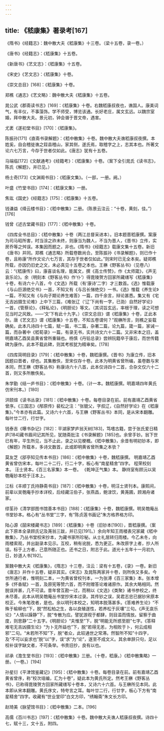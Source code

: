```yaml
---
---
---
```

title: 《嵇康集》著录考[167]
---




《隋书》《经籍志》：魏中散大夫《嵇康集》十三卷。（梁十五卷，录一卷。）

《唐书》《经籍志》：《嵇康集》十五卷。

《新唐书》《艺文志》：《嵇康集》十五卷。

《宋史》《艺文志》：《嵇康集》十卷。

《崇文总目》[168]：《嵇康集》十卷。

郑樵《通志》《艺文略》：魏中散大夫《嵇康集》十五卷。

晁公武《郡斋读书志》[169]：《嵇康集》十卷。右魏嵇康叔夜也，谯国人。康美词气，有丰仪，不事藻饰。学不师受，博览该通。长好老庄，属文玄远。以魏宗室婚，拜中散大夫。景元初，钟会谮于晋文帝，遇害。

尤袤《遂初堂书目》[170]：《嵇康集》。

陈振孙[171]《直斋书录解题》：《嵇中散集》十卷。魏中散大夫谯嵇康叔夜撰。本姓奚，自会稽徙谯之銍县稽山，家其侧，遂氏焉，取稽字之上，志其本也。所著文论六七万言，今存于世者仅如此。《唐志》犹有十五卷。

马端临[172]《文献通考》《经籍考》：《嵇康集》十卷。（案下全引晁氏《读书志》，陈氏《解题》，并已见。）

杨士奇[173]《文渊阁书目》：《嵇康文集》。（一部，一册。阙。）

叶盛《竹堂书目》[174]：《嵇康文集》一册。

焦竑《国史》《经籍志》[175]：《嵇康集》十五卷。

钱谦益《绛云楼书目》：《嵇中散集》二册。（陈景云注云：“十卷，黄刻，佳。”）[176]

钱曾《述古堂藏书目》[177]：《嵇中散集》十卷。

《四库全书总目》：《嵇中散集》十卷（两江总督采进本）。旧本题晋嵇康撰。案康为司马昭所害，时当涂之祚未终，则康当为魏人，不当为晋人，《晋书》立传，实房乔等之舛误。本集因而题之，非也。《隋书》《经籍志》载康文集十五卷。新旧《唐书》并同。郑樵《通志略》所载卷数尚合。至陈振孙《书录解题》，则已作十卷，且称康“所作文论六七万言，其存于世者仅如此。”则宋时已无全本矣。疑郑樵所载，亦因仍旧史之文，未必真见十五卷之本也。王楙《野客丛书》（见卷八）云：“《嵇康传》曰，康喜谈名理，能属文，撰《高士传赞》，作《太师箴》，《声无哀乐论》。余（明刻本《野客丛书》作‘仆’）得毘陵贺方回家所藏缮写《嵇康集》十卷，有诗六十八首，今《文选》所载（有‘康诗’二字）才三数首。《选》惟载康《与山巨源绝交书》一首，不知又有《与吕长悌绝交》一书。《选》惟载《养生论》一篇，不知又有《与向子期论养生难答》一篇，四千余言，辩论甚悉。集又有《宅无吉凶摄生论难》上中下三篇，《难张辽（‘辽’下尚有一字，已泐）自然好学论》一首，《管蔡论》，《释私论》，《明胆论》等文。（其词旨玄远，率根于理，读之可想见当时之风致。——‘文’下有此十九字。）《崇文总目》谓《嵇康集》十卷，正此本尔。唐《艺文志》谓《嵇康集》十五卷，不知五卷谓何？”观楙所言，则樵之妄载确矣。此本凡诗四十七篇，赋一篇，书二篇，杂著二篇，论九篇，箴一篇，家诫一篇，而杂著中《嵇荀录》一篇，有录无书，实共诗文六十二篇。又非宋本之旧，盖明嘉靖乙酉吴县黄省曾所重辑也。杨慎《丹铅总录》尝辨阮籍卒于康后，而世传籍碑为康作。此本不载此碑，则其考核犹为精审矣。[178]

《四库简明目录》[179]：《嵇中散集》十卷，魏嵇康撰。《晋书》为康立传，旧本因题曰晋者，缪也。其集散佚，至宋仅存十卷。此本为明黄省曾所编，虽卷数与宋本同，然王楙《野客丛书》称康诗六十八首，此本仅诗四十二首，合杂文仅六十二首，则又多所散佚矣。

朱学勤《结一庐书目》：《嵇中散集》十卷。（计一本。魏嵇康撰。明嘉靖四年黄氏仿宋刊本。）[180]

洪颐煊《读书丛录》[181]：《嵇中散集》十卷。每卷目录在前。前有嘉靖乙酉黄省曾序。《三国志》《邴原传》裴松之注：“张貔父，字叔辽，《自然好学论》在《嵇康集》。”今本亦有此篇。又诗六十六首，与王楙《野客丛书》本同，是从宋本翻雕。每叶廿二行，行廿字。

钱泰吉《曝书杂记》[182]：平湖家梦庐翁天树[183]，笃嗜古籍，尝于张氏爱日精庐[184]藏书眉间记其所见，犹随斋批注《书录解题》[185]也。余曾手钞。翁下世已有年，平生所见，当不止此，录之以见梗概。《嵇中散集》，余昔有明初钞本，即《解题》所载本，多诗文数首，此或即明黄省曾所集之本欤？

莫友芝《郘亭知见传本书目》[186]：《嵇中散集》十卷，魏嵇康撰。 明嘉靖乙酉黄省曾仿宋本，每叶二十二行，行二十字，板心有“南星精舍”四字。 程荣校刻本。 汪士贤本。《百三名家集》本一卷。 《乾坤正气集》本。 静持室有顾沅以吴匏庵钞本校于汪本上。

江标《丰顺丁氏持静斋书目》[187]：《嵇中散集》十卷，明汪士贤刊本。康熙间，前辈以吴匏庵手抄本详校，后经藏汪伯子，张燕昌，鲍渌饮，黄荛圃，顾湘舟诸家。

缪荃孙《清学部图书馆善本书目》[188]：《嵇康集》十卷，魏嵇康撰。明吴匏庵丛书堂钞本。格心有“丛书堂”三字，有“陈贞莲书画记”朱方格界格方印。

陆心源《皕宋楼藏书志》[189]：《嵇康集》十卷（旧钞本[190]），晋嵇康撰。（案此下原本全录顾氏记及荛翁三跋，并已见[191]。）余向年知王雨楼表兄家藏《嵇中散集》，乃丛书堂校宋抄本，为藏书家所珍秘。从士礼居转归雨楼。今乙未冬，向雨楼索观，并出副录本见示。互校，稍有讹脱，悉为更正。朱改原字上者，抄人所误。标于上方者，己意所随正也。还书之日，附志于此。道光十五年十一月初九日，妙道人书[192]。

案魏中散大夫《嵇康集》，《隋志》十三卷，注云：梁有十五卷，《录》一卷。新旧《唐志》并作十五卷，疑非其实。《宋志》及晁陈两家并十卷，则所佚又多矣。今世所通行者，惟明刻二本，一为黄省曾校刊本，一为张溥《百三家集》本。张本增多《怀香赋》一首，及原宪等赞六首，而不附赠答论难诸原作。其余大略相同。然脱误并甚，几不可读。昔年曾互勘一过，而稍以《文选》《类聚》诸书参校之，终未尽善。此本从明吴匏庵丛书堂抄宋本过录。其传钞之误，吴君志忠已据钞宋原本校正。今朱笔改者，是也。余以明刊本校之，知明本脱落甚多。《答难养生论》“不殊于榆柳也”下，脱“然松柏之生，各以良殖遂性，若养松于灰壤”三句。《声无哀乐论》“人情以躁静”下，脱“专散为应。譬犹游观于都肆，则目滥而情放。留察于曲度，则思静”二十五字。《明胆论》“夫惟至”下，脱“明能无所惑至胆”七字。《答释难宅无吉凶摄生论》“为卜无所益也”下，脱“若得无恙，为相败于卜，何云成相邪”二句。“未若所不知”下，脱“者众，此较通世之常滞。然智所不知”十四字，及“不可以妄求也”脱“以”字，误“求”为“论”，遂至不成文义。其余单辞只句，足以校补误字缺文者，不可条举。书贵旧抄，良有以也。

祁承《澹生堂书目》[193]：《嵇中散集》三册。（十卷，嵇康。）《嵇中散集略》一册。（一卷。）[194]

孙星衍《平津馆鉴藏记》[195]：《嵇中散集》十卷。每卷目录在前。前有嘉靖乙酉黄省曾序，称“校次瑶编，汇为十卷”，疑此本为黄氏所定。然考王楙《野客丛书》，已称得毘陵贺方回家所藏缮写十卷本，又诗六十六首。与王楙所见本同。此本即从宋本翻雕。黄氏序文，特夸言之耳。每叶廿二行，行廿字，板心下方有“南星精舍”四字。收藏有“世业堂印”白文方印，“绣翰斋”朱文长方印。

赵琦美《脉望馆书目》：《嵇中散集》二本。[196]

高儒《百川书志》[197]：《嵇中散集》十卷。魏中散大夫谯人嵇康叔夜撰。诗四十七，赋十三，文十五，附四。